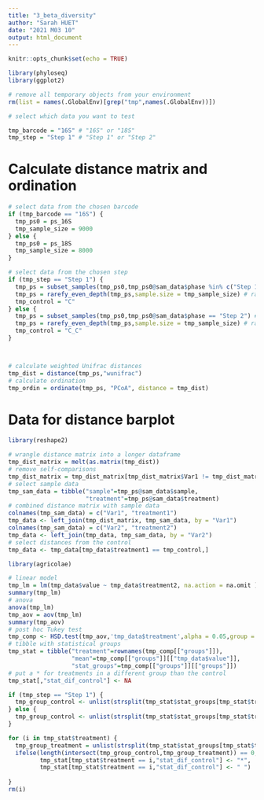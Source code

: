 ```yaml
---
title: "3_beta_diversity"
author: "Sarah HUET"
date: "2021 M03 10"
output: html_document
---
```


```r
knitr::opts_chunk$set(echo = TRUE)

library(phyloseq)
library(ggplot2)

# remove all temporary objects from your environment
rm(list = names(.GlobalEnv)[grep("tmp",names(.GlobalEnv))])

```

```r

# select which data you want to test

tmp_barcode = "16S" # "16S" or "18S"
tmp_step = "Step 1" # "Step 1" or "Step 2"

```

# Calculate distance matrix and ordination

```r

# select data from the chosen barcode
if (tmp_barcode == "16S") {
  tmp_ps0 = ps_16S
  tmp_sample_size = 9000 
} else {
  tmp_ps0 = ps_18S
  tmp_sample_size = 8000
}

# select data from the chosen step
if (tmp_step == "Step 1") {
  tmp_ps = subset_samples(tmp_ps0,tmp_ps0@sam_data$phase %in% c("Step 1","Step 0")) # select both Step 1 treatments and Original soil
  tmp_ps = rarefy_even_depth(tmp_ps,sample.size = tmp_sample_size) # rarefy dataset
  tmp_control = "C"
} else {
  tmp_ps = subset_samples(tmp_ps0,tmp_ps0@sam_data$phase == "Step 2") # select Step 2 treatments
  tmp_ps = rarefy_even_depth(tmp_ps,sample.size = tmp_sample_size) # rarefy dataset
  tmp_control = "C_C"
}




```

```r

# calculate weighted Unifrac distances
tmp_dist = distance(tmp_ps,"wunifrac")
# calculate ordination
tmp_ordin = ordinate(tmp_ps, "PCoA", distance = tmp_dist)


```

# Data for distance barplot 

```r

library(reshape2)

# wrangle distance matrix into a longer dataframe
tmp_dist_matrix = melt(as.matrix(tmp_dist))
# remove self-comparisons
tmp_dist_matrix = tmp_dist_matrix[tmp_dist_matrix$Var1 != tmp_dist_matrix$Var2,]
# select sample data
tmp_sam_data = tibble("sample"=tmp_ps@sam_data$sample,
                      "treatment"=tmp_ps@sam_data$treatment)
# combined distance matrix with sample data
colnames(tmp_sam_data) = c("Var1", "treatment1")
tmp_data <- left_join(tmp_dist_matrix, tmp_sam_data, by = "Var1")
colnames(tmp_sam_data) = c("Var2", "treatment2")
tmp_data <- left_join(tmp_data, tmp_sam_data, by = "Var2")
# select distances from the control
tmp_data <- tmp_data[tmp_data$treatment1 == tmp_control,]

```

```r

library(agricolae)

# linear model
tmp_lm = lm(tmp_data$value ~ tmp_data$treatment2, na.action = na.omit )
summary(tmp_lm)
# anova
anova(tmp_lm)
tmp_aov = aov(tmp_lm)
summary(tmp_aov)
# post hoc Tukey test
tmp_comp <- HSD.test(tmp_aov,'tmp_data$treatment',alpha = 0.05,group = T)
# tibble with statistical groups
tmp_stat = tibble("treatment"=rownames(tmp_comp[["groups"]]),
                  "mean"=tmp_comp[["groups"]][["tmp_data$value"]],
                  "stat_groups"=tmp_comp[["groups"]][["groups"]])
# put a * for treatments in a different group than the control
tmp_stat[,"stat_dif_control"] <- NA

if (tmp_step == "Step 1") {
  tmp_group_control <- unlist(strsplit(tmp_stat$stat_groups[tmp_stat$treatment == "C"],""))
} else {
  tmp_group_control <- unlist(strsplit(tmp_stat$stat_groups[tmp_stat$treatment == "C_C"],""))
}

for (i in tmp_stat$treatment) {
  tmp_group_treatment = unlist(strsplit(tmp_stat$stat_groups[tmp_stat$treatment == i],""))
  ifelse(length(intersect(tmp_group_control,tmp_group_treatment)) == 0,
         tmp_stat[tmp_stat$treatment == i,"stat_dif_control"] <- "*",
         tmp_stat[tmp_stat$treatment == i,"stat_dif_control"] <- " ")
  
}
rm(i)

```
